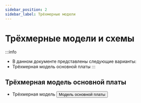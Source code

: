 ```yaml
---
sidebar_position: 2
sidebar_label: Трёхмерные модели
---
```




# Трёхмерные модели и схемы

:::info
* В данном документе представлены следующие варианты:
* Трёхмерная модель основной платы
:::






## Трёхмерная модель основной платы

* Трёхмерная модель
    <Button variant="contained" disableElevation component="a" rel="noopener" href="https://cdn.mellow.klipper.cn/STEP/%D0%A0%D0%B5%D0%B7%D0%B8%D0%BD%D0%B2%D0%B0%D1%8F_%D0%BF%D0%BB%D0%B0%D1%82%D0%B0.zip">Модель основной платы</Button>
